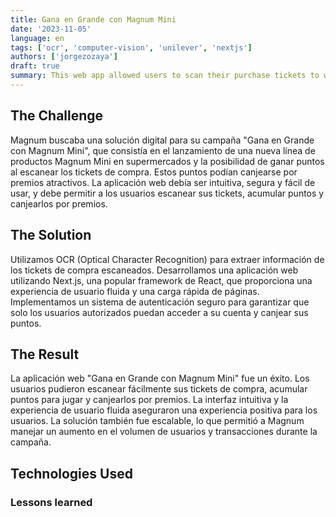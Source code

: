 ```yaml
---
title: Gana en Grande con Magnum Mini
date: '2023-11-05'
language: en
tags: ['ocr', 'computer-vision', 'unilever', 'nextjs']
authors: ['jorgezozaya']
draft: true
summary: This web app allowed users to scan their purchase tickets to win points and redeem them for prizes.
---
```


## The Challenge

Magnum buscaba una solución digital para su campaña "Gana en Grande con Magnum Mini", que consistía en el lanzamiento de una nueva línea de productos Magnum Mini en supermercados y la posibilidad de ganar puntos al escanear los tickets de compra. Estos puntos podían canjearse por premios atractivos. La aplicación web debía ser intuitiva, segura y fácil de usar, y debe permitir a los usuarios escanear sus tickets, acumular puntos y canjearlos por premios.


## The Solution

Utilizamos OCR (Optical Character Recognition) para extraer información de los tickets de compra escaneados. Desarrollamos una aplicación web utilizando Next.js, una popular framework de React, que proporciona una experiencia de usuario fluida y una carga rápida de páginas. Implementamos un sistema de autenticación seguro para garantizar que solo los usuarios autorizados puedan acceder a su cuenta y canjear sus puntos.


## The Result

La aplicación web "Gana en Grande con Magnum Mini" fue un éxito. Los usuarios pudieron escanear fácilmente sus tickets de compra, acumular puntos para jugar y canjearlos por premios. La interfaz intuitiva y la experiencia de usuario fluida aseguraron una experiencia positiva para los usuarios. La solución también fue escalable, lo que permitió a Magnum manejar un aumento en el volumen de usuarios y transacciones durante la campaña.


## Technologies Used


### Lessons learned
